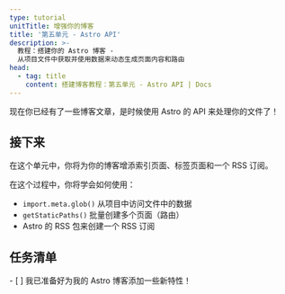 ```yaml
---
type: tutorial
unitTitle: 增强你的博客
title: '第五单元 - Astro API'
description: >-
  教程：搭建你的 Astro 博客 -
  从项目文件中获取并使用数据来动态生成页面内容和路由
head:
  - tag: title
    content: 搭建博客教程：第五单元 - Astro API | Docs
---
```


现在你已经有了一些博客文章，是时候使用 Astro 的 API 来处理你的文件了！

## 接下来

在这个单元中，你将为你的博客增添索引页面、标签页面和一个 RSS 订阅。

在这个过程中，你将学会如何使用：
- `import.meta.glob()` 从项目中访问文件中的数据
- `getStaticPaths()` 批量创建多个页面（路由）
- Astro 的 RSS 包来创建一个 RSS 订阅

<Box icon="check-list">

## 任务清单

<Checklist>
- [ ] 我已准备好为我的 Astro 博客添加一些新特性！
</Checklist>
</Box>

